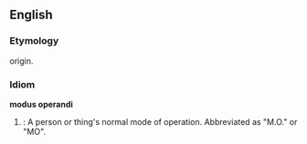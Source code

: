 ==English==

===Etymology===
{{L.}} origin.

===Idiom===
'''modus operandi'''
# {{idiom}}: A person or thing's normal mode of operation.  Abbreviated as "M.O." or "MO".